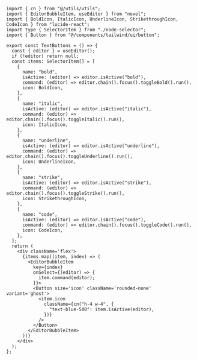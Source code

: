 ```tsx text-buttons.tsx
import { cn } from "@/utils/utils";
import { EditorBubbleItem, useEditor } from "novel";
import { BoldIcon, ItalicIcon, UnderlineIcon, StrikethroughIcon, CodeIcon } from "lucide-react";
import type { SelectorItem } from "./node-selector";
import { Button } from "@/components/tailwind/ui/button";

export const TextButtons = () => {
  const { editor } = useEditor();
  if (!editor) return null;
  const items: SelectorItem[] = [
    {
      name: "bold",
      isActive: (editor) => editor.isActive("bold"),
      command: (editor) => editor.chain().focus().toggleBold().run(),
      icon: BoldIcon,
    },
    {
      name: "italic",
      isActive: (editor) => editor.isActive("italic"),
      command: (editor) => editor.chain().focus().toggleItalic().run(),
      icon: ItalicIcon,
    },
    {
      name: "underline",
      isActive: (editor) => editor.isActive("underline"),
      command: (editor) => editor.chain().focus().toggleUnderline().run(),
      icon: UnderlineIcon,
    },
    {
      name: "strike",
      isActive: (editor) => editor.isActive("strike"),
      command: (editor) => editor.chain().focus().toggleStrike().run(),
      icon: StrikethroughIcon,
    },
    {
      name: "code",
      isActive: (editor) => editor.isActive("code"),
      command: (editor) => editor.chain().focus().toggleCode().run(),
      icon: CodeIcon,
    },
  ];
  return (
    <div className='flex'>
      {items.map((item, index) => (
        <EditorBubbleItem
          key={index}
          onSelect={(editor) => {
            item.command(editor);
          }}>
          <Button size='icon' className='rounded-none' variant='ghost'>
            <item.icon
              className={cn("h-4 w-4", {
                "text-blue-500": item.isActive(editor),
              })}
            />
          </Button>
        </EditorBubbleItem>
      ))}
    </div>
  );
};
```

